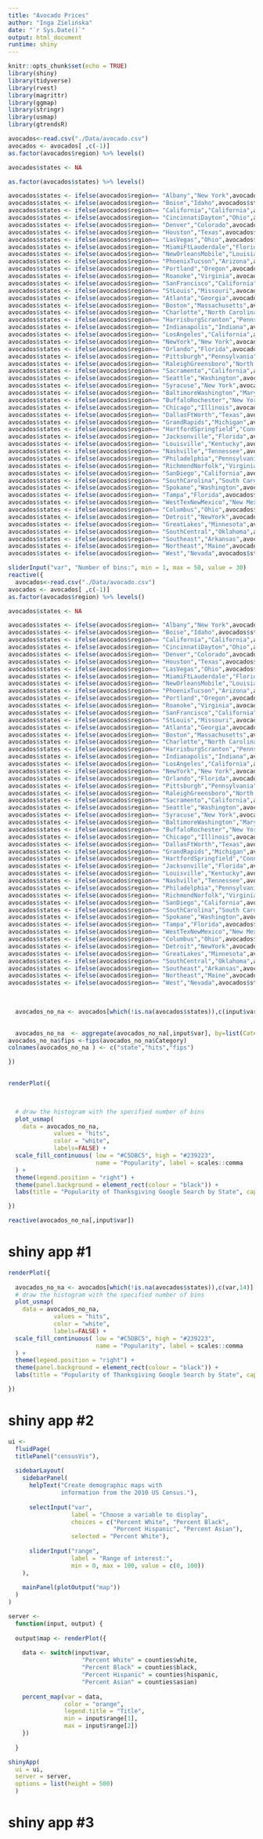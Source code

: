 ```yaml
---
title: "Avocado Prices"
author: "Inga Zielińska"
date: "`r Sys.Date()`"
output: html_document 
runtime: shiny 
---
```


```r
knitr::opts_chunk$set(echo = TRUE)
library(shiny)
library(tidyverse)
library(rvest)
library(magrittr)
library(ggmap)
library(stringr)
library(usmap)
library(gtrendsR)

avocados<-read.csv("./Data/avocado.csv")
avocados <- avocados[ ,c(-1)]
as.factor(avocados$region) %>% levels()

avocados$states <- NA

as.factor(avocados$states) %>% levels()

avocados$states <- ifelse(avocados$region== "Albany","New York",avocados$states)
avocados$states <- ifelse(avocados$region== "Boise","Idaho",avocados$states)
avocados$states <- ifelse(avocados$region== "California","California",avocados$states)
avocados$states <- ifelse(avocados$region== "CincinnatiDayton","Ohio",avocados$states)
avocados$states <- ifelse(avocados$region== "Denver","Colorado",avocados$states)
avocados$states <- ifelse(avocados$region== "Houston","Texas",avocados$states)
avocados$states <- ifelse(avocados$region== "LasVegas","Ohio",avocados$states)
avocados$states <- ifelse(avocados$region== "MiamiFtLauderdale","Florida",avocados$states)
avocados$states <- ifelse(avocados$region== "NewOrleansMobile","Louisiana",avocados$states)
avocados$states <- ifelse(avocados$region== "PhoenixTucson","Arizona",avocados$states)
avocados$states <- ifelse(avocados$region== "Portland","Oregon",avocados$states)
avocados$states <- ifelse(avocados$region== "Roanoke","Virginia",avocados$states)
avocados$states <- ifelse(avocados$region== "SanFrancisco","California",avocados$states)
avocados$states <- ifelse(avocados$region== "StLouis","Missouri",avocados$states)
avocados$states <- ifelse(avocados$region== "Atlanta","Georgia",avocados$states)
avocados$states <- ifelse(avocados$region== "Boston","Massachusetts",avocados$states)
avocados$states <- ifelse(avocados$region== "Charlotte","North Carolina",avocados$states)
avocados$states <- ifelse(avocados$region== "HarrisburgScranton","Pennsylvania",avocados$states)
avocados$states <- ifelse(avocados$region== "Indianapolis","Indiana",avocados$states)
avocados$states <- ifelse(avocados$region== "LosAngeles","California",avocados$states)
avocados$states <- ifelse(avocados$region== "NewYork","New York",avocados$states)
avocados$states <- ifelse(avocados$region== "Orlando","Florida",avocados$states)
avocados$states <- ifelse(avocados$region== "Pittsburgh","Pennsylvania",avocados$states)
avocados$states <- ifelse(avocados$region== "RaleighGreensboro","North Carolina",avocados$states)
avocados$states <- ifelse(avocados$region== "Sacramento","California",avocados$states)
avocados$states <- ifelse(avocados$region== "Seattle","Washington",avocados$states)
avocados$states <- ifelse(avocados$region== "Syracuse","New York",avocados$states)
avocados$states <- ifelse(avocados$region== "BaltimoreWashington","Maryland",avocados$states)
avocados$states <- ifelse(avocados$region== "BuffaloRochester","New York",avocados$states)
avocados$states <- ifelse(avocados$region== "Chicago","Illinois",avocados$states)
avocados$states <- ifelse(avocados$region== "DallasFtWorth","Texas",avocados$states)
avocados$states <- ifelse(avocados$region== "GrandRapids","Michigan",avocados$states)
avocados$states <- ifelse(avocados$region== "HartfordSpringfield","Connecticut",avocados$states)
avocados$states <- ifelse(avocados$region== "Jacksonville","Florida",avocados$states)
avocados$states <- ifelse(avocados$region== "Louisville","Kentucky",avocados$states)
avocados$states <- ifelse(avocados$region== "Nashville","Tennessee",avocados$states)
avocados$states <- ifelse(avocados$region== "Philadelphia","Pennsylvania",avocados$states)
avocados$states <- ifelse(avocados$region== "RichmondNorfolk","Virginia",avocados$states)
avocados$states <- ifelse(avocados$region== "SanDiego","California",avocados$states)
avocados$states <- ifelse(avocados$region== "SouthCarolina","South Carolina",avocados$states)
avocados$states <- ifelse(avocados$region== "Spokane","Washington",avocados$states)
avocados$states <- ifelse(avocados$region== "Tampa","Florida",avocados$states)
avocados$states <- ifelse(avocados$region== "WestTexNewMexico","New Mexico",avocados$states)
avocados$states <- ifelse(avocados$region== "Columbus","Ohio",avocados$states)
avocados$states <- ifelse(avocados$region== "Detroit","NewYork",avocados$states)
avocados$states <- ifelse(avocados$region== "GreatLakes","Minnesota",avocados$states)
avocados$states <- ifelse(avocados$region== "SouthCentral","Oklahoma",avocados$states)
avocados$states <- ifelse(avocados$region== "Southeast","Arkansas",avocados$states)
avocados$states <- ifelse(avocados$region== "Northeast","Maine",avocados$states)
avocados$states <- ifelse(avocados$region== "West","Nevada",avocados$states)


```



```r
sliderInput("var", "Number of bins:", min = 1, max = 50, value = 30)
reactive({
  avocados<-read.csv("./Data/avocado.csv")
avocados <- avocados[ ,c(-1)]
as.factor(avocados$region) %>% levels()

avocados$states <- NA

avocados$states <- ifelse(avocados$region== "Albany","New York",avocados$states)
avocados$states <- ifelse(avocados$region== "Boise","Idaho",avocados$states)
avocados$states <- ifelse(avocados$region== "California","California",avocados$states)
avocados$states <- ifelse(avocados$region== "CincinnatiDayton","Ohio",avocados$states)
avocados$states <- ifelse(avocados$region== "Denver","Colorado",avocados$states)
avocados$states <- ifelse(avocados$region== "Houston","Texas",avocados$states)
avocados$states <- ifelse(avocados$region== "LasVegas","Ohio",avocados$states)
avocados$states <- ifelse(avocados$region== "MiamiFtLauderdale","Florida",avocados$states)
avocados$states <- ifelse(avocados$region== "NewOrleansMobile","Louisiana",avocados$states)
avocados$states <- ifelse(avocados$region== "PhoenixTucson","Arizona",avocados$states)
avocados$states <- ifelse(avocados$region== "Portland","Oregon",avocados$states)
avocados$states <- ifelse(avocados$region== "Roanoke","Virginia",avocados$states)
avocados$states <- ifelse(avocados$region== "SanFrancisco","California",avocados$states)
avocados$states <- ifelse(avocados$region== "StLouis","Missouri",avocados$states)
avocados$states <- ifelse(avocados$region== "Atlanta","Georgia",avocados$states)
avocados$states <- ifelse(avocados$region== "Boston","Massachusetts",avocados$states)
avocados$states <- ifelse(avocados$region== "Charlotte","North Carolina",avocados$states)
avocados$states <- ifelse(avocados$region== "HarrisburgScranton","Pennsylvania",avocados$states)
avocados$states <- ifelse(avocados$region== "Indianapolis","Indiana",avocados$states)
avocados$states <- ifelse(avocados$region== "LosAngeles","California",avocados$states)
avocados$states <- ifelse(avocados$region== "NewYork","New York",avocados$states)
avocados$states <- ifelse(avocados$region== "Orlando","Florida",avocados$states)
avocados$states <- ifelse(avocados$region== "Pittsburgh","Pennsylvania",avocados$states)
avocados$states <- ifelse(avocados$region== "RaleighGreensboro","North Carolina",avocados$states)
avocados$states <- ifelse(avocados$region== "Sacramento","California",avocados$states)
avocados$states <- ifelse(avocados$region== "Seattle","Washington",avocados$states)
avocados$states <- ifelse(avocados$region== "Syracuse","New York",avocados$states)
avocados$states <- ifelse(avocados$region== "BaltimoreWashington","Maryland",avocados$states)
avocados$states <- ifelse(avocados$region== "BuffaloRochester","New York",avocados$states)
avocados$states <- ifelse(avocados$region== "Chicago","Illinois",avocados$states)
avocados$states <- ifelse(avocados$region== "DallasFtWorth","Texas",avocados$states)
avocados$states <- ifelse(avocados$region== "GrandRapids","Michigan",avocados$states)
avocados$states <- ifelse(avocados$region== "HartfordSpringfield","Connecticut",avocados$states)
avocados$states <- ifelse(avocados$region== "Jacksonville","Florida",avocados$states)
avocados$states <- ifelse(avocados$region== "Louisville","Kentucky",avocados$states)
avocados$states <- ifelse(avocados$region== "Nashville","Tennessee",avocados$states)
avocados$states <- ifelse(avocados$region== "Philadelphia","Pennsylvania",avocados$states)
avocados$states <- ifelse(avocados$region== "RichmondNorfolk","Virginia",avocados$states)
avocados$states <- ifelse(avocados$region== "SanDiego","California",avocados$states)
avocados$states <- ifelse(avocados$region== "SouthCarolina","South Carolina",avocados$states)
avocados$states <- ifelse(avocados$region== "Spokane","Washington",avocados$states)
avocados$states <- ifelse(avocados$region== "Tampa","Florida",avocados$states)
avocados$states <- ifelse(avocados$region== "WestTexNewMexico","New Mexico",avocados$states)
avocados$states <- ifelse(avocados$region== "Columbus","Ohio",avocados$states)
avocados$states <- ifelse(avocados$region== "Detroit","NewYork",avocados$states)
avocados$states <- ifelse(avocados$region== "GreatLakes","Minnesota",avocados$states)
avocados$states <- ifelse(avocados$region== "SouthCentral","Oklahoma",avocados$states)
avocados$states <- ifelse(avocados$region== "Southeast","Arkansas",avocados$states)
avocados$states <- ifelse(avocados$region== "Northeast","Maine",avocados$states)
avocados$states <- ifelse(avocados$region== "West","Nevada",avocados$states)

  
  
  avocados_no_na <- avocados[which(!is.na(avocados$states)),c(input$var,14)]

  
  avocados_no_na  <- aggregate(avocados_no_na[,input$var], by=list(Category=avocados_no_na$states), FUN=mean)
avocados_no_na$fips <-fips(avocados_no_na$Category)
colnames(avocados_no_na ) <- c("state","hits","fips")

})
  

renderPlot({
  


  # draw the histogram with the specified number of bins
  plot_usmap(
    data = avocados_no_na,
             values = "hits",
             color = "white", 
             labels=FALSE) + 
  scale_fill_continuous( low = "#C5DBC5", high = "#239223", 
                         name = "Popularity", label = scales::comma
  ) + 
  theme(legend.position = "right") + 
  theme(panel.background = element_rect(colour = "black")) + 
  labs(title = "Popularity of Thanksgiving Google Search by State", caption = "Source: @littlemissdata")

})

reactive(avocados_no_na[,input$var])
```




# shiny app #1

```r

renderPlot({
  
  avocados_no_na <- avocados[which(!is.na(avocados$states)),c(var,14)]
  # draw the histogram with the specified number of bins
  plot_usmap(
    data = avocados_no_na,
             values = "hits",
             color = "white", 
             labels=FALSE) + 
  scale_fill_continuous( low = "#C5DBC5", high = "#239223", 
                         name = "Popularity", label = scales::comma
  ) + 
  theme(legend.position = "right") + 
  theme(panel.background = element_rect(colour = "black")) + 
  labs(title = "Popularity of Thanksgiving Google Search by State", caption = "Source: @littlemissdata")

})
```


# shiny app #2

```r
ui <-
  fluidPage(
  titlePanel("censusVis"),
  
  sidebarLayout(
    sidebarPanel(
      helpText("Create demographic maps with 
               information from the 2010 US Census."),
      
      selectInput("var", 
                  label = "Choose a variable to display",
                  choices = c("Percent White", "Percent Black",
                              "Percent Hispanic", "Percent Asian"),
                  selected = "Percent White"),
      
      sliderInput("range", 
                  label = "Range of interest:",
                  min = 0, max = 100, value = c(0, 100))
    ),
    
    mainPanel(plotOutput("map"))
  )
)

server <-
  function(input, output) {
   
  output$map <- renderPlot({
    
    data <- switch(input$var, 
                     "Percent White" = counties$white,
                     "Percent Black" = counties$black,
                     "Percent Hispanic" = counties$hispanic,
                     "Percent Asian" = counties$asian)
    
    percent_map(var = data, 
                color = "orange", 
                legend.title = "Title", 
                min = input$range[1], 
                max = input$range[2])
    })
  
  }

shinyApp(
  ui = ui,
  server = server,
  options = list(height = 500)
  )
```


# shiny app #3



